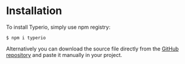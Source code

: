 # Installation

To install Typerio, simply use npm registry:

```console
$ npm i typerio
```

Alternatively you can download the source file directly from the [GitHub repository](https://github.com/Truezeber/typerio) and paste it manually in your project.